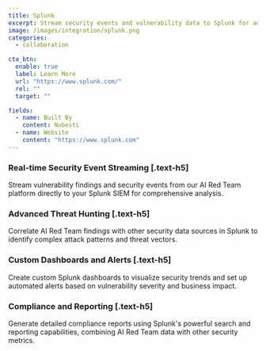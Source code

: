 ```yaml
---
title: Splunk
excerpt: Stream security events and vulnerability data to Splunk for advanced analytics and threat hunting
image: /images/integration/splunk.png
categories:
  - collaboration

cta_btn:
  enable: true
  label: Learn More
  url: "https://www.splunk.com/"
  rel: ""
  target: ""

fields:
  - name: Built By
    content: Nubesti
  - name: Website
    content: "https://www.splunk.com"
---
```


<Gallery>
  <GalleryItem
    image_src="/integration/images/1.jpg"
    image_alt="example alt text"
    video_src="LXb3EKWsInQ"
    image_source="content-collection"
  />
  <GalleryItem
    width="1/2"
    image_src="/integration/images/2.jpg"
    image_alt="example alt text"
    image_source="content-collection"
  />
  <GalleryItem
    width="1/2"
    image_src="/integration/images/3.jpg"
    image_alt="example alt text"
    image_source="content-collection"
  />
</Gallery>

### Real-time Security Event Streaming [.text-h5]

Stream vulnerability findings and security events from our AI Red Team platform directly to your Splunk SIEM for comprehensive analysis.

### Advanced Threat Hunting [.text-h5]

Correlate AI Red Team findings with other security data sources in Splunk to identify complex attack patterns and threat vectors.

### Custom Dashboards and Alerts [.text-h5]

Create custom Splunk dashboards to visualize security trends and set up automated alerts based on vulnerability severity and business impact.

### Compliance and Reporting [.text-h5]

Generate detailed compliance reports using Splunk's powerful search and reporting capabilities, combining AI Red Team data with other security metrics.
